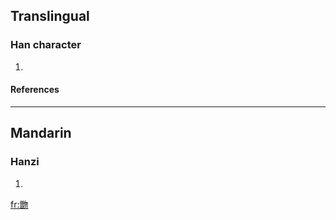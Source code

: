 ==Translingual==
===Han character===
{{Han char|rn=73|rad=曰|as=12|sn=16|four=|canj=金日心竹竹 (CAPHH)}}
# {{defn|Han|sort=曰12}}
====References====
{{Han ref|kx=0504.091|dkj=14317|hdz=21536.160|uh=6706|ud=26374}}

----
==Mandarin==
===Hanzi===
{{cmn-hanzi|pin=[[fēn]] ([[fen1]])|wg=fen<sup>1</sup>}}
# {{defn|Mandarin}}

[[fr:朆]]